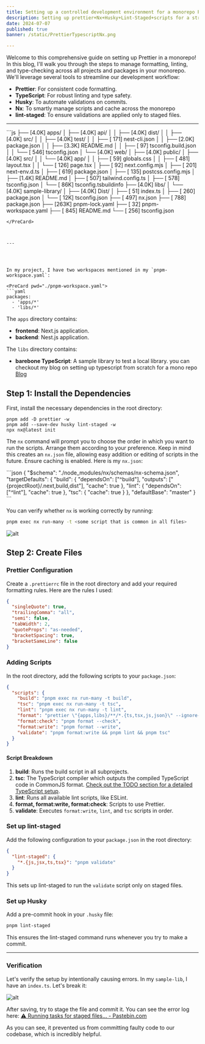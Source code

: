 ```yaml
---
title: Setting up a controlled development environment for a monorepo Part-2 
description: Setting up prettier+Nx+Husky+Lint-Staged+scripts for a streamlined development workflow
date: 2024-07-07
published: true
banner: /static/PrettierTypescriptNx.png

---
```

Welcome to this comprehensive guide on setting up Prettier in a monorepo! In this blog,
I'll walk you through the steps to manage formatting, linting, and type-checking across all projects and 
packages in your monorepo. We'll leverage several tools to streamline our development workflow:

- **Prettier**: For consistent code formatting.
- **TypeScript**: For robust linting and type safety.
- **Husky**: To automate validations on commits.
- **Nx**: To smartly manage scripts and cache across the monorepo  
- **lint-staged**: To ensure validations are applied only to staged files.

---

<PreCard pwd="Folder Tree">
```js
├── [4.0K]  apps/
│   ├── [4.0K]  api/
│   │   ├── [4.0K]  dist/  
│   │   ├── [4.0K]  src/
│   │   ├── [4.0K]  test/
│   │   ├── [ 171]  nest-cli.json
│   │   ├── [2.0K]  package.json
│   │   ├── [3.3K]  README.md
│   │   ├── [  97]  tsconfig.build.json
│   │   └── [ 546]  tsconfig.json
│   └── [4.0K]  web/
│       ├── [4.0K]  public/
│       ├── [4.0K]  src/
│       │   └── [4.0K]  app/
│       │       ├── [  59]  globals.css
│       │       ├── [ 481]  layout.tsx
│       │       └── [ 126]  page.tsx
│       ├── [  92]  next.config.mjs
│       ├── [ 201]  next-env.d.ts
│       ├── [ 619]  package.json
│       ├── [ 135]  postcss.config.mjs
│       ├── [1.4K]  README.md
│       ├── [ 507]  tailwind.config.ts
│       ├── [ 578]  tsconfig.json
│       └── [ 86K]  tsconfig.tsbuildinfo
├── [4.0K]  libs/
│   └── [4.0K]  sample-library/
│       ├── [4.0K]  Dist/
│       ├── [  51]  index.ts
│       ├── [ 260]  package.json
│       └── [ 12K]  tsconfig.json
├── [ 497]  nx.json
├── [ 788]  package.json
├── [263K]  pnpm-lock.yaml
├── [  32]  pnpm-workspace.yaml
├── [ 845]  README.md
└── [ 256]  tsconfig.json

```
</PreCard>



---




In my project, I have two workspaces mentioned in my `pnpm-workspace.yaml`:

<PreCard pwd="./pnpm-workspace.yaml">
```yaml
packages:
  - 'apps/*'
  - 'libs/*'
```
</PreCard>


The `apps` directory contains:
- **frontend**: Next.js application.
- **backend**: Nest.js application.

The `libs` directory contains:
- **barebone TypeScript**: A sample library to test a local library. 
you can checkout my blog on setting up typescript from scratch for a mono repo
 [Blog](https://artemisio.vercel.app/blog/Setting-up-typescript-for-a-monorepo-from-scratch)

## Step 1: Install the Dependencies

First, install the necessary dependencies in the root directory:
<PreCard pwd="shell">
```shell
pnpm add -D prettier -w
pnpm add --save-dev husky lint-staged -w
npx nx@latest init
```
</PreCard>


The `nx` command will prompt you to choose the order in which you want to run the scripts. 
Arrange them according to your preference. Keep in mind this creates an `nx.json` file, allowing easy addition or editing of scripts in the future. Ensure caching is enabled. Here is my `nx.json`:

<PreCard pwd="nx.json">
```json
{
  "$schema": "./node_modules/nx/schemas/nx-schema.json",
  "targetDefaults": {
    "build": {
      "dependsOn": ["^build"],
      "outputs": ["{projectRoot}/.next,build,dist"],
      "cache": true
    },
    "lint": {
      "dependsOn": ["^lint"],
      "cache": true
    },
    "tsc": {
      "cache": true
    }
  },
  "defaultBase": "master"
}
```
</PreCard>


You can verify whether `nx` is working correctly by running:
<PreCard pwd="shell">
```bash
pnpm exec nx run-many -t <some script that is common in all files>
```
</PreCard>


![alt](/static/Pasted-image-20240705144117.png)

## Step 2: Create Files

### Prettier Configuration

Create a `.prettierrc` file in the root directory and add your required formatting rules. Here are the rules I used:
<PreCard pwd="./.prettierrc">
```json
{
  "singleQuote": true,
  "trailingComma": "all",
  "semi": false,
  "tabWidth": 2,
  "quoteProps": "as-needed",
  "bracketSpacing": true,
  "bracketSameLine": false
}
```
</PreCard>


### Adding Scripts

In the root directory, add the following scripts to your `package.json`:
<PreCard pwd="./package.json">
```json
{
  "scripts": {
    "build": "pnpm exec nx run-many -t build",
    "tsc": "pnpm exec nx run-many -t tsc",
    "lint": "pnpm exec nx run-many -t lint",
    "format": "prettier \"{apps,libs}/**/*.{ts,tsx,js,json}\" --ignore-path .gitignore",
    "format:check": "pnpm format --check",
    "format:write": "pnpm format --write",
    "validate": "pnpm format:write && pnpm lint && pnpm tsc"
  }
}
```
</PreCard>


#### Script Breakdown

1. **build**: Runs the build script in all subprojects.
2. **tsc**: The TypeScript compiler which outputs the compiled TypeScript code in CommonJS format. 
[Check out the TODO section for a detailed TypeScript setup](#).
3. **lint**: Runs all available lint scripts, like ESLint.
4. **format, format:write, format:check**: Scripts to use Prettier. 
5. **validate**: Executes `format:write`, `lint`, and `tsc` scripts in order.

### Set up lint-staged

Add the following configuration to your `package.json` in the root directory:
<PreCard pwd="./package.json">

```json
{
  "lint-staged": {
    "*.{js,jsx,ts,tsx}": "pnpm validate"
  }
}
```
</PreCard>

This sets up lint-staged to run the `validate` script only on staged files.

### Set up Husky

Add a pre-commit hook in your `.husky` file:

<PreCard pwd="shell">

```sh
pnpm lint-staged
```
</PreCard>
This ensures the lint-staged command runs whenever you try to make a commit.

---

### Verification

Let's verify the setup by intentionally causing errors. In my `sample-lib`, I have an `index.ts`. Let's break it:

![alt](/static/Pasted-image-20240705144117.png)

After saving, try to stage the file and commit it.
 You can see the error log here: [⚠ Running tasks for staged files... - Pastebin.com](https://pastebin.com/MrGaNSS9)

As you can see, it prevented us from committing faulty code to our codebase, which is incredibly helpful.



